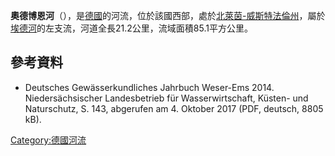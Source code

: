 {{Onesource|time=2020-08-11T04:40:43+00:00}}
{{Coord|51|1|48.9|N|8|23|5.5|E|display=title}}

'''奧德博恩河'''（{{lang-de|Odeborn}}），是[[德國|德國]]的河流，位於該國西部，處於[[北萊茵-威斯特法倫州|北萊茵-威斯特法倫州]]，屬於[[埃德河|埃德河]]的左支流，河道全長21.2公里，流域面積85.1平方公里。

==參考資料==
* Deutsches Gewässerkundliches Jahrbuch Weser-Ems 2014. Niedersächsischer Landesbetrieb für Wasserwirtschaft, Küsten- und Naturschutz, S. 143, abgerufen am 4. Oktober 2017 (PDF, deutsch, 8805 kB).

{{Germany-geo-stub}}
[[Category:德國河流|Category:德國河流]]